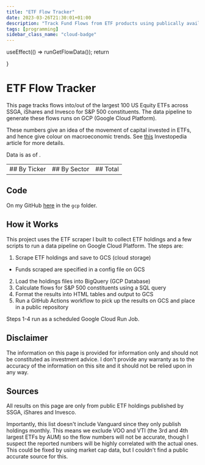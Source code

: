 ```yaml
---
title: "ETF Flow Tracker"
date: 2023-03-26T21:30:01+01:00
description: "Track Fund Flows from ETF products using publically available data + a cloud pipeline on GCP"
tags: [programming]
sidebar_class_name: "cloud-badge"
---
```



  useEffect(() => runGetFlowData());
  return <div></div>
}

# ETF Flow Tracker

This page tracks flows into/out of the largest 100 US Equity ETFs across SSGA, iShares and Invesco for S&P 500 constituents. The data pipeline to generate these flows runs on GCP (Google Cloud Platform).

These numbers give an idea of the movement of capital invested in ETFs, and hence give colour on macroeconomic trends. See [this](https://www.investopedia.com/terms/f/fund-flow.asp#:~:text=our%20editorial%20policies-,What%20Is%20Fund%20Flow%3F,the%20performance%20of%20any%20asset.) Investopedia article for more details.

Data is as of <span id="flowDate"></span>.

<table><tr style={{verticalAlign: "top", border: "none"}}>
<td style={{border: "none"}}>
## By Ticker
<div id="tickerFlows"></div>
</td>

<td style={{border: "none"}}>
## By Sector
<div id="sectorFlows"></div>
</td>

<td style={{border: "none"}}>
## Total
<div id="totalFlows"></div>
</td>
</tr></table>

## Code

On my GitHub [here](https://github.com/nikulpatel3141/ETF-Scraper) in the `gcp` folder.


## How it Works

This project uses the ETF scraper I built to collect ETF holdings and a few scripts to run a data pipeline on Google Cloud Platform. The steps are:

1) Scrape ETF holdings and save to GCS (cloud storage)
  - Funds scraped are specified in a config file on GCS
2) Load the holdings files into BigQuery (GCP Database)
3) Calculate flows for S&P 500 constituents using a SQL query
4) Format the results into HTML tables and output to GCS
5) Run a GitHub Actions workflow to pick up the results on GCS and place in a public repository

Steps 1-4 run as a scheduled Google Cloud Run Job.


## Disclaimer

The information on this page is provided for information only and should not be constituted as investment advice.
I don't provide any warranty as to the accuracy of the information on this site and it should not be relied upon in any way.

## Sources

All results on this page are only from public ETF holdings published by SSGA, iShares and Invesco.

Importantly, this list doesn't include Vanguard since they only publish holdings monthly. This means we exclude VOO and VTI (the 3rd and 4th largest ETFs by AUM) so the flow numbers will not be accurate, though I suspect the reported numbers will be highly correlated with the actual ones. This could be fixed by using market cap data, but I couldn't find a public accurate source for this.

<script src="/js/flow_tracker.js"></script>
<FlowLoader/>
